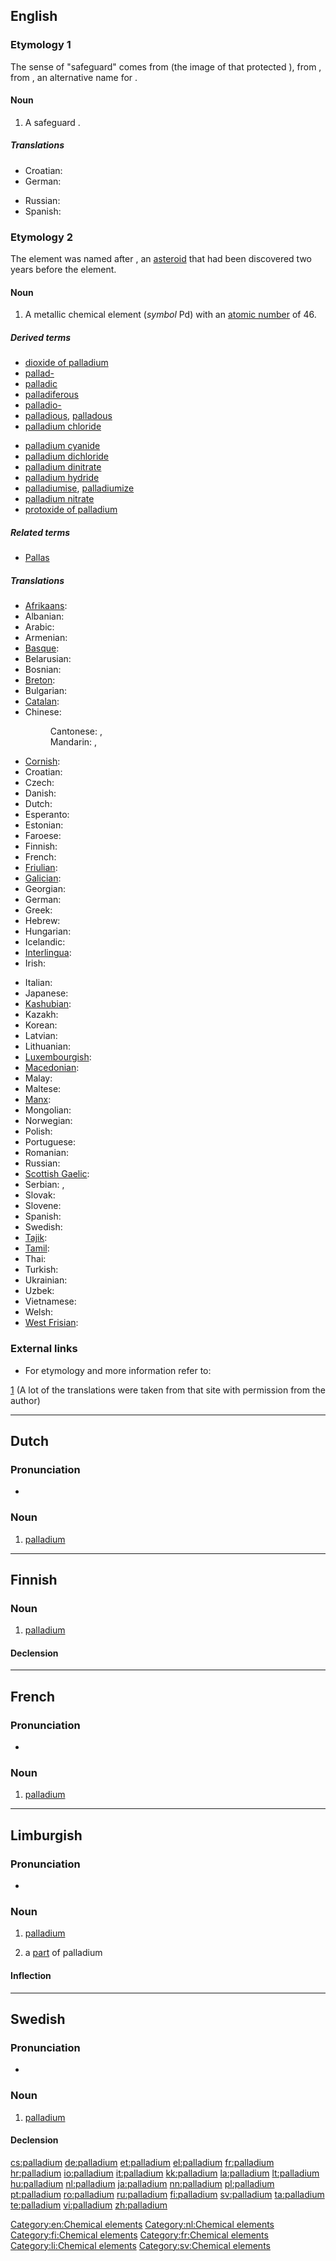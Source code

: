 {{wikipedia}}
{{also|Palladium}}
==English==

===Etymology 1===
The sense of "safeguard" comes from {{etyl|la}} {{term|Palladium|lang=la}} (the image of {{term|Pallas}} that protected {{term|Troy}}), from {{etyl|grc}} {{term|Παλλάδιον|lang=grc}}, from {{term|Παλλάς|lang=grc}}, an alternative name for {{term|Athena}}.

====Noun====
{{en-noun|pl=palladia}}

# A safeguard {{qualifier|from a statue of Athena that was believed to safeguard the ancient city of Troy}}.

=====Translations=====
{{trans-top|a safeguard}}
* Croatian: {{t+|hr|paladij|m}}
* German: {{t+|de|Schutz|m}}
{{trans-mid}}
* Russian: {{t|ru|палладиум|m|tr=palládium}}
* Spanish: {{t-|es|paladión|f}}
{{trans-bottom}}

===Etymology 2===
The element was named after {{term|w:Pallas|Pallas}}, an [[asteroid]] that had been discovered two years before the element.
{{elements|Pd|rhodium|Rh|silver|Ag}}

====Noun====
{{en-noun|-}}

# A metallic chemical element (''symbol'' Pd) with an [[atomic number]] of 46.

=====Derived terms=====
{{der-top}}
* [[dioxide of palladium]]
* [[pallad-]]
* [[palladic]]
* [[palladiferous]]
* [[palladio-]]
* [[palladious]], [[palladous]]
* [[palladium chloride]]
{{der-mid}}
* [[palladium cyanide]]
* [[palladium dichloride]]
* [[palladium dinitrate]]
* [[palladium hydride]]
* [[palladiumise]], [[palladiumize]]
* [[palladium nitrate]]
* [[protoxide of palladium]]
{{der-bottom}}

=====Related terms=====
* [[Pallas]]

=====Translations=====
{{trans-top|chemical element}}
* [[Afrikaans]]: {{t-|af|palladium|xs=Afrikaans}}
* Albanian: {{t|sq|palad|xs=Albanian}}
* Arabic: {{t-|ar|بلاديوم|m|tr=baládyum}}
* Armenian: {{t-|hy|պալադիում|tr=paladium}}
* [[Basque]]: {{t|eu|paladioa|xs=Basque}}
* Belarusian: {{t|be|паладый|m|tr=paládyj|xs=Belarusian}}
* Bosnian: {{t-|bs|paladij}}
* [[Breton]]: {{t|br|palladiom|xs=Breton}}
* Bulgarian: {{t|bg|паладий|m|tr=paládij}}
* [[Catalan]]: {{t|ca|palladi}}
* Chinese:
*: Cantonese: {{tø|yue|鈀|sc=Hani|xs=Cantonese}}, {{tø|yue|钯|tr=bǎ|sc=Hani|xs=Cantonese}}
*: Mandarin: {{t-|cmn|鈀|sc=Hani}}, {{t-|cmn|钯|tr=bǎ|sc=Hani}}
* [[Cornish]]: {{t|kw|paladyum|xs=Cornish}}
* Croatian: {{t+|hr|paladij|m}}
* Czech: {{t+|cs|palladium}}
* Danish: {{t-|da|palladium}}
* Dutch: {{t+|nl|palladium|n}}
* Esperanto: {{t-|eo|paladio|xs=Esperanto}}
* Estonian: {{t-|et|pallaadium}}
* Faroese: {{t-|fo|palladium|xs=Faroese}}
* Finnish: {{t+|fi|palladium}}
* French: {{t+|fr|palladium|m}}
* [[Friulian]]: {{tø|fur|paladi|xs=Friulian}}
* [[Galician]]: {{t+|gl|paladio|xs=Galician}}
* Georgian: {{t|ka|პალადიუმი|tr=paladiumi|sc=Geor|xs=Georgian}}
* German: {{t+|de|Palladium|n}}
* Greek: {{t+|el|παλλάδιο|n|tr=palládio}}
* Hebrew: {{t+|he|פלדיום|tr=paládyum}}
* Hungarian: {{t+|hu|palládium}}
* Icelandic: {{t+|is|palladín}}
* [[Interlingua]]: {{t-|ia|palladium|xs=Interlingua}}
* Irish: {{t|ga|pallaidiam|xs=Irish}}
{{trans-mid}}
* Italian: {{t+|it|palladio|m}}
* Japanese: {{t+|ja|パラジウム|tr=parajiumu}}
* [[Kashubian]]: {{t|csb|pallôd|xs=Kashubian}}
* Kazakh: {{t-|kk|палладий|tr=palladiy|sc=Cyrl|xs=Kazakh}}
* Korean: {{t+|ko|팔라듐|tr=palladyum|sc=Hang}}
* Latvian: {{t|lv|pallādijs|xs=Latvian}}
* Lithuanian: {{t+|lt|paladis|xs=Lithuanian}}
* [[Luxembourgish]]: {{t-|lb|Palladium|xs=Luxembourgish}}
* [[Macedonian]]: {{t|mk|паладиум|m|tr=paládium}}
* Malay: {{t|ms|paladium|xs=Malay}}
* Maltese: {{t-|mt|palladju|xs=Maltese}}
* [[Manx]]: {{t|gv|pallaadjum|xs=Manx}}
* Mongolian: {{t|mn|паллади|tr=palladi|sc=Cyrl|xs=Mongolian}}
* Norwegian: {{t-|no|palladium}}
* Polish: {{t+|pl|pallad|m}}
* Portuguese: {{t+|pt|paládio|m}}
* Romanian: {{t+|ro|paladiu|n}}
* Russian: {{t+|ru|палладий|m|tr=palládij}}
* [[Scottish Gaelic]]: {{t|gd|pallaidiam|xs=Scottish Gaelic}}
* Serbian: {{t|sr|паладиjум|m|sc=Cyrl}}, {{t|sr|paladijum|m}}
* Slovak: {{t|sk|paládium}}
* Slovene: {{t+|sl|paladij}}
* Spanish: {{t+|es|paladio|m}}
* Swedish: {{t+|sv|palladium|n}}
* [[Tajik]]: {{t|tg|palladi'|xs=Tajik}}
* [[Tamil]]: {{ta|வெண்ணிரும்பு|tr=veNNirumbu}}
* Thai: {{t|th|แพลเลเดียม|tr=phaellēdiam}}
* Turkish: {{t+|tr|palladyum}}
* Ukrainian: {{t|uk|паладiй|m|tr=paládij|xs=Ukrainian}}
* Uzbek: {{t-|uz|палладий|tr=palladiy|sc=Cyrl|xs=Uzbek}}
* Vietnamese: {{t|vi|palađi|xs=Vietnamese}}
* Welsh: {{t|cy|paladiwm|xs=Welsh}}
* [[West Frisian]]: {{t-|fy|palladium|xs=West Frisian}}
{{trans-bottom}}

===External links===
* For etymology and more information refer to:
[http://elements.vanderkrogt.net/elem/pd.html]
(A lot of the translations were taken from that site with permission from the author)

[[Category:en:Chemical elements]]
----

==Dutch==
{{wikipedia|lang=nl}}

===Pronunciation===
* {{audio|Nl-palladium.ogg|Audio}}

===Noun===
{{infl|nl|noun|g=n}}

#  [[palladium#English|palladium]]

[[Category:nl:Chemical elements]]
----

==Finnish==
{{wikipedia|lang=fi}}

===Noun===
{{infl|fi|noun}}

#  [[#English|palladium]]

====Declension====
{{fi-decl-tuoli|palladium|||a|i|nopl=1}}

[[Category:fi:Chemical elements]]
----
==French==
{{wikipedia|lang=fr}}

===Pronunciation===
* {{IPA|lang=fr|/pa.la.djɔm/}}

===Noun===
{{fr-noun-unc|m}}

# [[#English|palladium]]

[[Category:fr:Chemical elements]]
----

==Limburgish==

===Pronunciation===
* {{IPA|[pəˈlaː˨ɖɔ˧m]|lang=li}}

===Noun===
{{infl|li|noun|g=n}}

# {{uncountable|lang=li}} [[#English|palladium]]
# a [[part]] of palladium

====Inflection====
{{li-noun-um|palladium}}

[[Category:li:Chemical elements]]
----

==Swedish==
{{wikipedia|lang=sv}}

===Pronunciation===
* {{IPA|/paˈlɑːdɪɵm/|lang=sv}}

===Noun===
{{sv-noun|g=n}}

# [[#English|palladium]]

====Declension====
{{sv-noun-unc-irreg-n|2=palladiumet}}

[[Category:sv:Chemical elements]]

[[cs:palladium]]
[[de:palladium]]
[[et:palladium]]
[[el:palladium]]
[[fr:palladium]]
[[hr:palladium]]
[[io:palladium]]
[[it:palladium]]
[[kk:palladium]]
[[la:palladium]]
[[lt:palladium]]
[[hu:palladium]]
[[nl:palladium]]
[[ja:palladium]]
[[nn:palladium]]
[[pl:palladium]]
[[pt:palladium]]
[[ro:palladium]]
[[ru:palladium]]
[[fi:palladium]]
[[sv:palladium]]
[[ta:palladium]]
[[te:palladium]]
[[vi:palladium]]
[[zh:palladium]]
